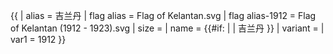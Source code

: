 {{ {{{1<noinclude>|country showdata</noinclude>}}}
| alias = 吉兰丹
| flag alias = Flag of Kelantan.svg
| flag alias-1912 = Flag of Kelantan (1912 - 1923).svg
| size = {{{size|}}}
| name = {{#if: {{{name|}}} | {{{name|}}} | 吉兰丹 }}
| variant = {{{variant|}}}
<noinclude>
| var1 = 1912
</noinclude>
}}